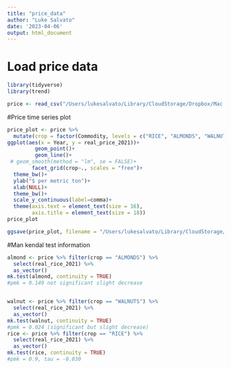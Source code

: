 ```yaml
---
title: "price_data"
author: "Luke Salvato"
date: '2023-04-06'
output: html_document
---
```

# Load price data
```r
library(tidyverse)
library(trend)

price <- read_csv("/Users/lukesalvato/Library/CloudStorage/Dropbox/Mac (3)/Documents/Land_Use/perennial/data_processed/price_data_clean_20230503.csv")


```
#Price time series  plot
```r
price_plot <- price %>% 
  mutate(crop = factor(Commodity, levels = c("RICE", "ALMONDS", "WALNUTS"))) %>% 
ggplot(aes(x = Year, y = real_price_2021))+
         geom_point()+
         geom_line()+
 # geom_smooth(method = "lm", se = FALSE)+
        facet_grid(crop~., scales = "free")+
  theme_bw()+
  ylab("$ per metric ton")+
  xlab(NULL)+
  theme_bw()+
  scale_y_continuous(label=comma)+
  theme(axis.text = element_text(size = 16),
        axis.title = element_text(size = 18))
price_plot

ggsave(price_plot, filename = "/Users/lukesalvato/Library/CloudStorage/Dropbox/Mac (3)/Documents/Land_Use/perennial/output/price_time_series_20230503.png", width = 9, height = 7 )
```

#Man kendal test information
```r

almond <- price %>% filter(crop == "ALMONDS") %>% 
  select(real_rice_2021) %>% 
  as_vector()
mk.test(almond, continuity = TRUE)
#pmk = 0.149 not significant slight decrease


walnut <- price %>% filter(crop == "WALNUTS") %>% 
  select(real_rice_2021) %>% 
  as_vector()
mk.test(walnut, continuity = TRUE)
#pmk = 0.024 (significant but slight decrease)
rice <- price %>% filter(crop == "RICE") %>% 
  select(real_rice_2021) %>% 
  as_vector()
mk.test(rice, continuity = TRUE)
#pmk = 0.9, tau = -0.030 

```


